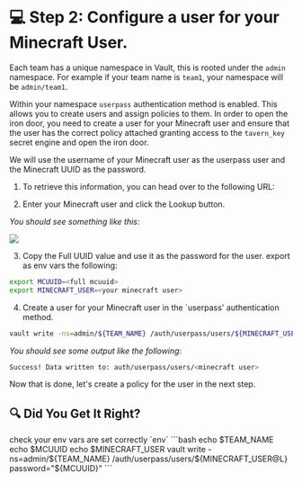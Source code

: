 # 💻 Step 2: Configure a user for your Minecraft User.

Each team has a unique namespace in Vault, this is rooted under the `admin` namespace.
For example if your team name is `team1`, your namespace will be `admin/team1`.

Within your namespace `userpass` authentication method is enabled. This allows you to create users and assign policies to them.
In order to open the iron door, you need to create a user for your Minecraft user and ensure that the user has the correct policy 
attached granting access to the `tavern_key` secret engine and open the iron door.

We will use the username of your Minecraft user as the userpass user and the Minecraft UUID as the password.

1. To retrieve this information, you can head over to the following URL: <Link href="https://mcuuid.net/" target="_blank" rel="noopener noreferrer"/>

2. Enter your Minecraft user and click the Lookup button. 

_You should see something like this_:

![](/assets/task_1b/mcuuid.png)

3. Copy the Full UUID value and use it as the password for the user.
export as env vars the following:

```bash
export MCUUID=<full mcuuid>
export MINECRAFT_USER=<your minecraft user>
```

4. Create a user for your Minecraft user in the `userpass' authentication method.

```bash
vault write -ns=admin/${TEAM_NAME} /auth/userpass/users/${MINECRAFT_USER@L} password="${MCUUID}"
```

_You should see some output like the following_:

```bash
Success! Data written to: auth/userpass/users/<minecraft user>
```

Now that is done, let's create a policy for the user in the next step.

## 🔍 Did You Get It Right?

<Solution title="Solution: vault cli">
check your env vars are set correctly `env`
```bash
echo $TEAM_NAME
echo $MCUUID
echo $MINECRAFT_USER
vault write -ns=admin/${TEAM_NAME} /auth/userpass/users/${MINECRAFT_USER@L} password="${MCUUID}"
```
</Solution>